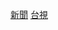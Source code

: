 {{Catnav|頁面分類|...|台灣電視台|台視|台視電視節目}}
{{Catnav|頁面分類|...|電視新聞|電視新聞節目|台灣電視新聞節目}}
{{Catmore|台視新聞}}

[[Category:台視電視節目|新聞]]
[[Category:台灣電視新聞節目|台視]]